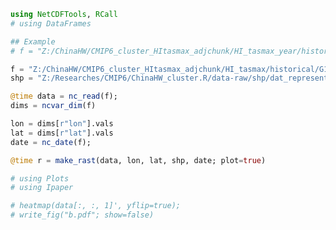 ```julia
using NetCDFTools, RCall
# using DataFrames

```


```julia
## Example
# f = "Z:/ChinaHW/CMIP6_cluster_HItasmax_adjchunk/HI_tasmax_year/historical/G100_HI_tasmax_adj_year_ACCESS-CM2_historical_r1i1p1f1_gn_18500101-20141231.nc"

f = "Z:/ChinaHW/CMIP6_cluster_HItasmax_adjchunk/HI_tasmax/historical/G100_HI_tasmax_adj_day_ACCESS-CM2_historical_r1i1p1f1_gn_18500101-20141231.nc"
shp = "Z:/Researches/CMIP6/ChinaHW_cluster.R/data-raw/shp/dat_representive_regions.shp"

@time data = nc_read(f);
dims = ncvar_dim(f)

lon = dims[r"lon"].vals
lat = dims[r"lat"].vals
date = nc_date(f);

@time r = make_rast(data, lon, lat, shp, date; plot=true)
```

```julia
# using Plots
# using Ipaper

# heatmap(data[:, :, 1]', yflip=true);
# write_fig("b.pdf"; show=false)
```
